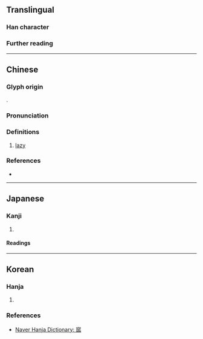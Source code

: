 {{character info}}
==Translingual==

===Han character===
{{Han char|rn=40|rad=宀|as=10|sn=13|four=30232|canj=JHOO|ids=⿱宀㼌}}

===Further reading===
{{Han ref|kx=0289.300|dkj=07260|dj=0574.010|hdz=20946.010|uh=5BD9|bh=DD4A|bd=56650}}

----

==Chinese==
{{zh-forms}}

===Glyph origin===
{{Han compound|宀|㼌|c1=s|c2=p|ls=psc|t1=roof}}.

===Pronunciation===
{{zh-pron
|m=yǔ
|c=jyu5
|mc=y
|oc=y
|cat=a
}}

===Definitions===
{{head|zh|Han character}}

# [[lazy]]

===References===
* {{R:yue:Hanzi}}

----

==Japanese==

===Kanji===
{{ja-kanji|grade=|rs=宀10}}

# {{rfdef|ja|sort=宀10}}

====Readings====
{{ja-readings
|on=ゆ
|kun=ものう-い,う-む,なま-ける,おこた-る
}}

----

==Korean==

===Hanja===
{{ko-hanja|게으르다|게으를|유}}

# {{rfdef|ko|sort=宀10}}

===References===
* [https://hanja.dict.naver.com/#/entry/ccko/90ed5578205c4ace884db0c00303c6ed Naver Hanja Dictionary: 寙]